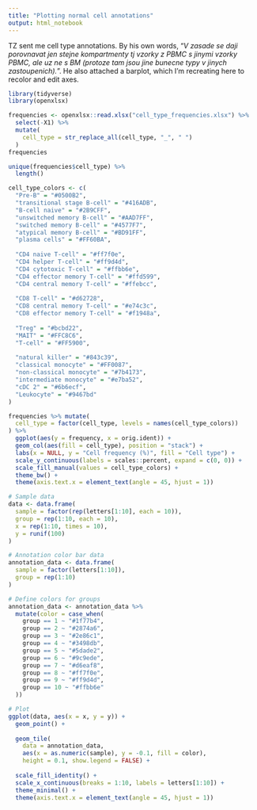 ```yaml
---
title: "Plotting normal cell annotations"
output: html_notebook
---
```


TZ sent me cell type annotations. By his own words, "*V zasade se daji porovnavat jen stejne kompartmenty tj vzorky z PBMC s jinymi vzorky PBMC, ale uz ne s BM (protoze tam jsou jine bunecne typy v jinych zastoupenich).*". He also attached a barplot, which I'm recreating here to recolor and edit axes.

```r
library(tidyverse)
library(openxlsx)
```

```r
frequencies <- openxlsx::read.xlsx("cell_type_frequencies.xlsx") %>% 
  select(-X1) %>% 
  mutate(
    cell_type = str_replace_all(cell_type, "_", " ")
  )
frequencies
```

```r
unique(frequencies$cell_type) %>% 
  length()
```

```r
cell_type_colors <- c(
  "Pre-B" = "#0500B2",
  "transitional stage B-cell" = "#416ADB",
  "B-cell naive" = "#2B9CFF",
  "unswitched memory B-cell" = "#AAD7FF",
  "switched memory B-cell" = "#4577F7",
  "atypical memory B-cell" = "#BD91FF",
  "plasma cells" = "#FF60BA",
  
  "CD4 naive T-cell" = "#ff7f0e",
  "CD4 helper T-cell" = "#ff9d4d",
  "CD4 cytotoxic T-cell" = "#ffbb6e",
  "CD4 effector memory T-cell" = "#ffd599",
  "CD4 central memory T-cell" = "#ffebcc",
  
  "CD8 T-cell" = "#d62728",
  "CD8 central memory T-cell" = "#e74c3c",
  "CD8 effector memory T-cell" = "#f1948a",
  
  "Treg" = "#bcbd22",
  "MAIT" = "#FFC8C6",
  "T-cell" = "#FF5900",
  
  "natural killer" = "#843c39",
  "classical monocyte" = "#FF0087",
  "non-classical monocyte" = "#7b4173",
  "intermediate monocyte" = "#e7ba52",
  "cDC 2" = "#6b6ecf",
  "Leukocyte" = "#9467bd"
)

frequencies %>% mutate(
  cell_type = factor(cell_type, levels = names(cell_type_colors))
) %>% 
  ggplot(aes(y = frequency, x = orig.ident)) +
  geom_col(aes(fill = cell_type), position = "stack") +
  labs(x = NULL, y = "Cell frequency (%)", fill = "Cell type") +
  scale_y_continuous(labels = scales::percent, expand = c(0, 0)) +
  scale_fill_manual(values = cell_type_colors) +
  theme_bw() +
  theme(axis.text.x = element_text(angle = 45, hjust = 1))
```

```r
# Sample data
data <- data.frame(
  sample = factor(rep(letters[1:10], each = 10)),
  group = rep(1:10, each = 10),
  x = rep(1:10, times = 10),
  y = runif(100)
)

# Annotation color bar data
annotation_data <- data.frame(
  sample = factor(letters[1:10]),
  group = rep(1:10)
)

# Define colors for groups
annotation_data <- annotation_data %>%
  mutate(color = case_when(
    group == 1 ~ "#1f77b4",
    group == 2 ~ "#2874a6",
    group == 3 ~ "#2e86c1",
    group == 4 ~ "#3498db",
    group == 5 ~ "#5dade2",
    group == 6 ~ "#9c9ede",
    group == 7 ~ "#d6eaf8",
    group == 8 ~ "#ff7f0e",
    group == 9 ~ "#ff9d4d",
    group == 10 ~ "#ffbb6e"
  ))

# Plot
ggplot(data, aes(x = x, y = y)) +
  geom_point() +
  
  geom_tile(
    data = annotation_data,
    aes(x = as.numeric(sample), y = -0.1, fill = color),
    height = 0.1, show.legend = FALSE) +
  
  scale_fill_identity() +
  scale_x_continuous(breaks = 1:10, labels = letters[1:10]) +
  theme_minimal() +
  theme(axis.text.x = element_text(angle = 45, hjust = 1))

```
